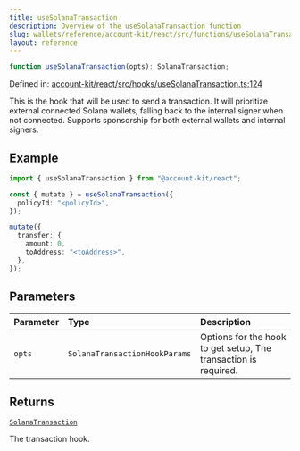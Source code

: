 ```yaml
---
title: useSolanaTransaction
description: Overview of the useSolanaTransaction function
slug: wallets/reference/account-kit/react/src/functions/useSolanaTransaction
layout: reference
---
```


```ts
function useSolanaTransaction(opts): SolanaTransaction;
```

Defined in: [account-kit/react/src/hooks/useSolanaTransaction.ts:124](https://github.com/alchemyplatform/aa-sdk/blob/49e74eee8606f480b200b4612d00d950da8a8742/account-kit/react/src/hooks/useSolanaTransaction.ts#L124)

This is the hook that will be used to send a transaction. It will prioritize external
connected Solana wallets, falling back to the internal signer when not connected.
Supports sponsorship for both external wallets and internal signers.

## Example

```ts twoslash
import { useSolanaTransaction } from "@account-kit/react";

const { mutate } = useSolanaTransaction({
  policyId: "<policyId>",
});

mutate({
  transfer: {
    amount: 0,
    toAddress: "<toAddress>",
  },
});
```

## Parameters

| Parameter | Type                          | Description                                                     |
| :-------- | :---------------------------- | :-------------------------------------------------------------- |
| `opts`    | `SolanaTransactionHookParams` | Options for the hook to get setup, The transaction is required. |

## Returns

[`SolanaTransaction`](../interfaces/SolanaTransaction.mdx)

The transaction hook.
